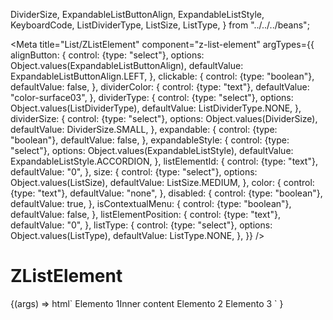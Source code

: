   DividerSize,
  ExpandableListButtonAlign,
  ExpandableListStyle,
  KeyboardCode,
  ListDividerType,
  ListSize,
  ListType,
} from "../../../beans";

<Meta
  title="List/ZListElement"
  component="z-list-element"
  argTypes={{
    alignButton: {
      control: {type: "select"},
      options: Object.values(ExpandableListButtonAlign),
      defaultValue: ExpandableListButtonAlign.LEFT,
    },
    clickable: {
      control: {type: "boolean"},
      defaultValue: false,
    },
    dividerColor: {
      control: {type: "text"},
      defaultValue: "color-surface03",
    },
    dividerType: {
      control: {type: "select"},
      options: Object.values(ListDividerType),
      defaultValue: ListDividerType.NONE,
    },
    dividerSize: {
      control: {type: "select"},
      options: Object.values(DividerSize),
      defaultValue: DividerSize.SMALL,
    },
    expandable: {
      control: {type: "boolean"},
      defaultValue: false,
    },
    expandableStyle: {
      control: {type: "select"},
      options: Object.values(ExpandableListStyle),
      defaultValue: ExpandableListStyle.ACCORDION,
    },
    listElementId: {
      control: {type: "text"},
      defaultValue: "0",
    },
    size: {
      control: {type: "select"},
      options: Object.values(ListSize),
      defaultValue: ListSize.MEDIUM,
    },
    color: {
      control: {type: "text"},
      defaultValue: "none",
    },
    disabled: {
      control: {type: "boolean"},
      defaultValue: true,
    },
    isContextualMenu: {
      control: {type: "boolean"},
      defaultValue: false,
    },
    listElementPosition: {
      control: {type: "text"},
      defaultValue: "0",
    },
    listType: {
      control: {type: "select"},
      options: Object.values(ListType),
      defaultValue: ListType.NONE,
    },
  }}
/>

# ZListElement

<Canvas>
  <Story name="z-list-simple">
    {(args) =>
      html`<z-list>
        <z-list-element
          align-button=${args.alignButton}
          clickable=${args.clickable}
          divider-color=${args.dividerColor}
          divider-type=${args.dividerType}
          divider-size=${args.dividerSize}
          expandable=${args.expandable}
          expandable-style=${args.expandableStyle}
          list-element-id=${args.listElementId}
          size=${args.size}
          color=${args.color}
          disabled=${args.disabled}
          is-contextual-menu=${args.isContextualMenu}
          list-element-position=${args.listElementPosition}
          list-type=${args.listType}
          ><span>Elemento 1</span><span slot="inner-content">Inner content</span></z-list-element
        >
        <z-list-element>Elemento 2</z-list-element>
        <z-list-element>Elemento 3</z-list-element>
      </z-list> `
    }
  </Story>
</Canvas>

<ArgsTable of="z-list" />
